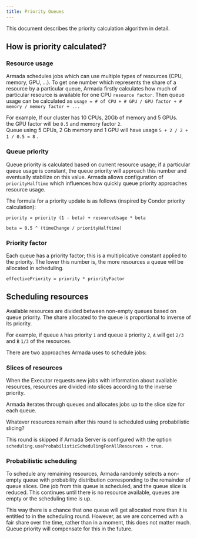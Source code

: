 ```yaml
---
title: Priority Queues
---
```


This document describes the priority calculation algorithm in detail.

## How is priority calculated?

### Resource usage

Armada schedules jobs which can use multiple types of resources (CPU, memory, GPU, ...).
To get one number which represents the share of a resource by a particular queue, Armada firstly calculates how much of particular
resource is available for one CPU `resource factor`.
Then queue usage can be calculated as `usage = # of CPU + # GPU / GPU factor + # memory / memory factor + ...`

For example,
If our cluster has 10 CPUs, 20Gb of memory and 5 GPUs. <br />
the GPU factor will be `0.5` and memory factor `2`.<br />
Queue using 5 CPUs, 2 Gb memory and 1 GPU will have usage `5 + 2 / 2 + 1 / 0.5 = 8` .

### Queue priority

Queue priority is calculated based on current resource usage; if a particular queue usage is constant, the queue priority will approach this number and eventually stabilize on this value.
Armada allows configuration of `priorityHalftime` which influences how quickly queue priority approaches resource usage.

The formula for a priority update is as follows (inspired by Condor priority calculation):

`priority = priority (1 - beta) + resourceUsage * beta`

`beta = 0.5 ^ (timeChange / priorityHalftime)`

### Priority factor

Each queue has a priority factor; this is a multiplicative constant applied to the priority. The lower this number is, the more resources a queue will be allocated in scheduling.

`effectivePriority = priority * priorityFactor`

## Scheduling resources

Available resources are divided between non-empty queues based on queue priority. The share allocated to the queue is proportional to inverse of its priority.

For example, if queue `A` has priority `1` and queue `B` priority `2`, `A` will get `2/3` and `B` `1/3` of the resources.

There are two approaches Armada uses to schedule jobs:

### Slices of resources

When the Executor requests new jobs with information about available resources, resources are divided into slices according to the inverse priority.

Armada iterates through queues and allocates jobs up to the slice size for each queue.

Whatever resources remain after this round is scheduled using probabilistic slicing?

This round is skipped if Armada Server is configured with the option `scheduling.useProbabilisticSchedulingForAllResources = true`.

### Probabilistic scheduling

To schedule any remaining resources, Armada randomly selects a non-empty queue with probability distribution corresponding to the remainder of queue slices. One job from this queue is scheduled, and the queue slice is reduced. This continues until there is no resource available, queues are empty or the scheduling time is up.

This way there is a chance that one queue will get allocated more than it is entitled to in the scheduling round. However, as we are concerned with a fair share over the time, rather than in a moment, this does not matter much. Queue priority will compensate for this in the future.
